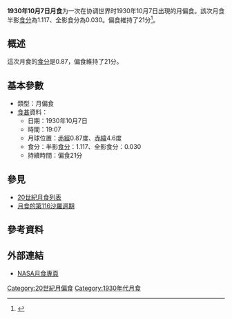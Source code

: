 {{vfd|沒有足夠的可靠資料來源能夠讓這個條目符合[[Wikipedia:關注度|Wikipedia:關注度]]中的標準|date=2022/06/08}}
{{Notability|time=2022-05-09T08:00:07+00:00}}
{{Infobox lunar eclipse
| date        = 1930年10月7日
| time        = 19:07
| nature     = 月偏食
| saros       = 116
| gamma           = -0.981
| magnitude      = 半影食分：1.117<br/>全影食分：0.030
| par_duration   = 21分
| tot_duration    = 
| chart               = Lunar eclipse chart close-1930Oct07.png
}}
'''1930年10月7日月食'''为一次在协调世界时1930年10月7日出現的月偏食。該次月食半影[[食分|食分]]為1.117、全影食分為0.030。偏食維持了21分<ref name="nasa_catalog_list">{{cite web|url=http://eclipse.gsfc.nasa.gov/LEcat/LE1901-2000.html|title=Lunar Eclipses: 1901 to 2000|language=en|publisher=[[NASA|NASA]]|archiveurl=https://web.archive.org/web/20080331031357/http://eclipse.gsfc.nasa.gov/LEcat/LE1901-2000.html|archivedate=2008-03-31|deadurl=yes|accessdate=2016-09-10}}</ref>。

== 概述 ==
這次月食的[[食分|食分]]是0.87，偏食維持了21分。

== 基本參數 ==
{{NoteUTC}}
* 類型：月偏食
*[[食甚|食甚]]資料：
** 日期：1930年10月7日
** 時間：19:07
** 月球位置：[[赤經|赤經]]0.87度、[[赤緯|赤緯]]4.6度
** 食分：半影[[食分|食分]]：1.117、全影食分：0.030
** 持續時間：偏食21分

== 參見 ==
{{portal box|天文學}}
* [[20世紀月食列表|20世紀月食列表]]
* [[月食的第116沙羅週期|月食的第116沙羅週期]]

== 參考資料 ==
{{reflist}}

== 外部連結 ==
* [http://eclipse.gsfc.nasa.gov/lunar.html NASA月食專頁]{{Wayback|url=http://eclipse.gsfc.nasa.gov/lunar.html |date=20181231235927 }}{{en icon}}
{{Lunar-eclipse-stub}}
{{月食}}

[[Category:20世紀月偏食|Category:20世紀月偏食]]
[[Category:1930年代月食|Category:1930年代月食]]